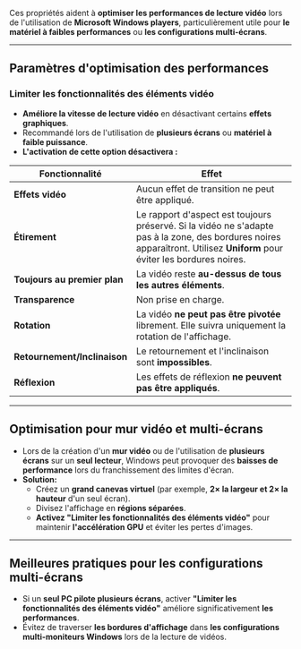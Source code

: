 Ces propriétés aident à **optimiser les performances de lecture vidéo** lors de l'utilisation de **Microsoft Windows players**, particulièrement utile pour **le matériel à faibles performances** ou **les configurations multi-écrans**.

***

## **Paramètres d'optimisation des performances**

### **Limiter les fonctionnalités des éléments vidéo**

* **Améliore la vitesse de lecture vidéo** en désactivant certains **effets graphiques**.
* Recommandé lors de l'utilisation de **plusieurs écrans** ou **matériel à faible puissance**.
* **L'activation de cette option désactivera :**

| **Fonctionnalité**           | **Effet**                                                                                                                                                                 |
| ---------------------------- | ------------------------------------------------------------------------------------------------------------------------------------------------------------------------- |
| **Effets vidéo**             | Aucun effet de transition ne peut être appliqué.                                                                                                                          |
| **Étirement**                | Le rapport d'aspect est toujours préservé. Si la vidéo ne s'adapte pas à la zone, des bordures noires apparaîtront. Utilisez **Uniform** pour éviter les bordures noires. |
| **Toujours au premier plan** | La vidéo reste **au-dessus de tous les autres éléments**.                                                                                                                 |
| **Transparence**             | Non prise en charge.                                                                                                                                                      |
| **Rotation**                 | La vidéo **ne peut pas être pivotée** librement. Elle suivra uniquement la rotation de l'affichage.                                                                       |
| **Retournement/Inclinaison** | Le retournement et l'inclinaison sont **impossibles**.                                                                                                                    |
| **Réflexion**                | Les effets de réflexion **ne peuvent pas être appliqués**.                                                                                                                |

***

## **Optimisation pour mur vidéo et multi-écrans**

* Lors de la création d'un **mur vidéo** ou de l'utilisation de **plusieurs écrans** sur un **seul lecteur**, Windows peut provoquer des **baisses de performance** lors du franchissement des limites d'écran.
* **Solution:**
  * Créez un **grand canevas virtuel** (par exemple, **2× la largeur et 2× la hauteur** d'un seul écran).
  * Divisez l'affichage en **régions séparées**.
  * **Activez "Limiter les fonctionnalités des éléments vidéo"** pour maintenir **l'accélération GPU** et éviter les pertes d'images.

***

## **Meilleures pratiques pour les configurations multi-écrans**

* Si un **seul PC pilote plusieurs écrans**, activer **"Limiter les fonctionnalités des éléments vidéo"** améliore significativement **les performances**.
* Évitez de traverser **les bordures d'affichage** dans **les configurations multi-moniteurs Windows** lors de la lecture de vidéos.
